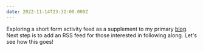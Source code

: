```yaml
---
date: 2022-11-14T23:32:00.000Z
---
```


Exploring a short form activity feed as a supplement to my primary [blog](/posts). Next step is to add an RSS feed for those interested in following along. Let's see how this goes!

